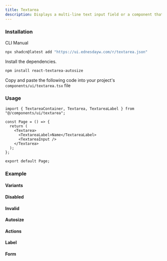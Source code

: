```yaml
---
title: Textarea
description: Displays a multi-line text input field or a component that looks like a textarea.
---
```


### Installation

<Tabs defaultValue="cli">

<TabsList>
  <TabsTrigger value="cli">CLI</TabsTrigger>
  <TabsTrigger value="manual">Manual</TabsTrigger>
</TabsList>

<TabsContent value="cli">

```bash
npx shadcn@latest add "https://ui.ednesdayw.com/r/textarea.json"
```

</TabsContent>

<TabsContent value="manual">

<Steps>

<Step>Install the dependencies.</Step>

```bash
npm install react-textarea-autosize
```

<Step>Copy and paste the following code into your project's `components/ui/textarea.tsx` file</Step>

<ComponentSource name="textarea" />

</Steps>

</TabsContent>

</Tabs>

### Usage

```tsx
import { TextareaContainer, Textarea, TextareaLabel } from "@/components/ui/textarea";

const Page = () => {
  return (
    <Textarea>
      <TextareaLabel>Name</TextareaLabel>
      <TextareaInput />
    </Textarea>
  );
};

export default Page;
```

### Example

#### Variants

<ComponentPreview name="textarea-variant-demo" />

#### Disabled

<ComponentPreview name="textarea-disabled-demo" />

#### Invalid

<ComponentPreview name="textarea-invalid-demo" />

#### Autosize

<ComponentPreview name="textarea-autosize-demo" />

#### Actions

<ComponentPreview name="textarea-actions-demo" />

#### Label

<ComponentPreview name="textarea-label-demo" />

#### Form

<ComponentPreview name="textarea-form-demo" />
